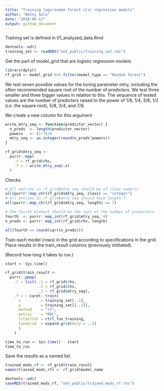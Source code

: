 ```yaml
---
title: "Training logirandom forest stic regression models"
author: "Benny Salo"
date: "2018-04-12"
output: github_document
---
```


Training set is defined in 01_analyzed_data.Rmd
```r
devtools::wd()
training_set <- readRDS("not_public/training_set.rds")
```

Get the part of model_grid that are logistic regression models.
```r
library(dplyr)
rf_grid <- model_grid %>% filter(model_type == "Random forest")
```

We test seven possible values for the tuning parameter mtry, including the often recommended square root of the number of predictors. We test three smaller and three bigger values in relation to this. The sequence of tested values are the number of predictors raised to the power of 1/8, 1/4, 3/8, 1/2 (i.e. the square root), 5/8, 3/4, and 7/8.

We create a new column for this argument

```r

write_mtry_seq <- function(predictor_vector) {
  n_preds  <- length(predictor_vector)
  powers   <- (1:7)/8
  mtry_seq <- as.integer(round(n_preds^powers))
}

rf_grid$mtry_seq <- 
  purrr::map(
    .x = rf_grid$rhs,
    .f = ~ write_mtry_seq(.x)
  )

```
Checks
```r
# All entries in rf_grid$mtry_seq should be of class numeric
all(purrr::map_chr(rf_grid$mtry_seq, class) == "integer")
# All entries in rf_grid$mtry_seq should have length 7.
all(purrr::map_chr(rf_grid$mtry_seq, length) == 7)

# The fourth element should be the sqrt of the number of predictors
fourth  <- purrr::map_int(rf_grid$mtry_seq, 4)
n_preds <- purrr::map_int(rf_grid$rhs, length)

all(fourth == round(sqrt(n_preds)))
```


Train each model (rows) in the grid according to specifications in the grid. Place results in the train_result columns (previously intitiated).

(Record how long it takes to run.)
```r

start <- Sys.time()

rf_grid$train_result <- 
  purrr::pmap(
    .l = list(..1 = rf_grid$rhs,
              ..2 = rf_grid$lhs,
              ..3 = rf_grid$mtry_seq),
    .f = ~ caret::train(
      x         = training_set[..1],
      y         = training_set[[..2]],
      method    = "rf",
      metric    = "ROC",
      trControl = ctrl_fun_training,
      tuneGrid  = expand.grid(mtry = ..3)
      )
    )

time_to_run <- Sys.time() - start
time_to_run

```
Save the results as a named list.

```r
trained_mods_rf <- rf_grid$train_result
names(trained_mods_rf) <- rf_grid$model_name
```


```r
devtools::wd()
saveRDS(trained_mods_rf, "not_public/trained_mods_rf.rds")
```

